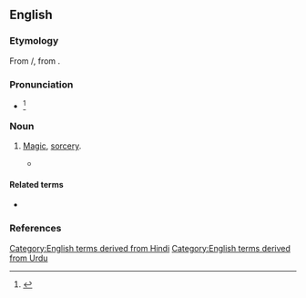 ==English==

===Etymology===
From {{der|en|hi|जादू}}/{{der|en|ur|جادو|tr=jādū|sc=ur-Arab}}, from {{der|en|fa|جادو|tr=jâdu|sc=fa-Arab}}.

===Pronunciation===
* {{IPA|en|/d͡ʒɑːˈduː/}}<ref>{{cite book|title=A Standard Dictionary of the English Language|volume=I|year=1894|editor=Funk, Isaac K.|url=https://www.google.com/books/edition/A_Standard_Dictionary_of_the_English_Lan/umJQyhIUSo8C|page=958|location=New York|publisher=Funk & Wagnalls}}</ref>

===Noun===
{{en-noun|-}}

# {{lb|en|India|Pakistan}} [[magic|Magic]], [[sorcery]].
#* {{quote-book|en|origyear=1888|author=Rudyard Kipling|chapter=In the House of Suddhoo|title=Plain Tales from the Hills|publisher=Folio|year=2005|page=99|passage=Then, to encourage him further, I said that, if there was any '''''jadoo''''' afoot, I had not the least objection to giving it my countenance and sanction}}

====Related terms====
* {{l|en|jadoogur}}

===References===
<references/>

[[Category:English terms derived from Hindi]]
[[Category:English terms derived from Urdu]]